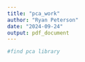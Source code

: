 ---
title: "pca_work"
author: "Ryan Peterson"
date: "2024-09-24"
output: pdf_document
---

```{r library}
#find pca library
```


```{r data_import}

```

